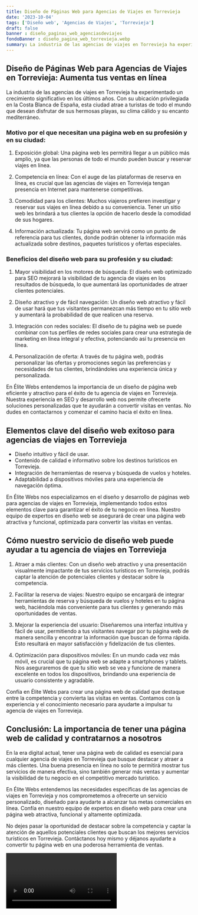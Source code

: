```yaml
---
title: Diseño de Páginas Web para Agencias de Viajes en Torrevieja
date: '2023-10-04'
tags: ['Diseño web', 'Agencias de Viajes', 'Torrevieja']
draft: false
banner : diseño_paginas_web_agenciasdeviajes
fondoBanner : diseño_pagina_web_torrevieja.webp
summary: La industria de las agencias de viajes en Torrevieja ha experimentado un crecimiento significativo en los últimos años. Con su ubicación privilegiada en la Costa Blanca de España, esta ciudad atrae a turistas de todo el mundo que desean disfrutar de sus hermosas playas, su clima cálido y su encanto mediterráneo.
---
```


## Diseño de Páginas Web para Agencias de Viajes en Torrevieja: Aumenta tus ventas en línea

La industria de las agencias de viajes en Torrevieja ha experimentado un crecimiento significativo en los últimos años. Con su ubicación privilegiada en la Costa Blanca de España, esta ciudad atrae a turistas de todo el mundo que desean disfrutar de sus hermosas playas, su clima cálido y su encanto mediterráneo.

### Motivo por el que necesitan una página web en su profesión y en su ciudad:

1. Exposición global: Una página web les permitirá llegar a un público más amplio, ya que las personas de todo el mundo pueden buscar y reservar viajes en línea.

2. Competencia en línea: Con el auge de las plataformas de reserva en línea, es crucial que las agencias de viajes en Torrevieja tengan presencia en Internet para mantenerse competitivas.

3. Comodidad para los clientes: Muchos viajeros prefieren investigar y reservar sus viajes en línea debido a su conveniencia. Tener un sitio web les brindará a tus clientes la opción de hacerlo desde la comodidad de sus hogares.

4. Información actualizada: Tu página web servirá como un punto de referencia para tus clientes, donde podrán obtener la información más actualizada sobre destinos, paquetes turísticos y ofertas especiales.

### Beneficios del diseño web para su profesión y su ciudad:

1. Mayor visibilidad en los motores de búsqueda: El diseño web optimizado para SEO mejorará la visibilidad de tu agencia de viajes en los resultados de búsqueda, lo que aumentará las oportunidades de atraer clientes potenciales.

2. Diseño atractivo y de fácil navegación: Un diseño web atractivo y fácil de usar hará que tus visitantes permanezcan más tiempo en tu sitio web y aumentará la probabilidad de que realicen una reserva.

3. Integración con redes sociales: El diseño de tu página web se puede combinar con tus perfiles de redes sociales para crear una estrategia de marketing en línea integral y efectiva, potenciando así tu presencia en línea.

4. Personalización de oferta: A través de tu página web, podrás personalizar las ofertas y promociones según las preferencias y necesidades de tus clientes, brindándoles una experiencia única y personalizada.

En Élite Webs entendemos la importancia de un diseño de página web eficiente y atractivo para el éxito de tu agencia de viajes en Torrevieja. Nuestra experiencia en SEO y desarrollo web nos permite ofrecerte soluciones personalizadas que te ayudarán a convertir visitas en ventas. No dudes en contactarnos y comenzar el camino hacia el éxito en línea.

<GifSeo />

<Cta />

## Elementos clave del diseño web exitoso para agencias de viajes en Torrevieja

- Diseño intuitivo y fácil de usar.
- Contenido de calidad e informativo sobre los destinos turísticos en Torrevieja.
- Integración de herramientas de reserva y búsqueda de vuelos y hoteles.
- Adaptabilidad a dispositivos móviles para una experiencia de navegación óptima.

En Élite Webs nos especializamos en el diseño y desarrollo de páginas web para agencias de viajes en Torrevieja, implementando todos estos elementos clave para garantizar el éxito de tu negocio en línea. Nuestro equipo de expertos en diseño web se asegurará de crear una página web atractiva y funcional, optimizada para convertir las visitas en ventas.

## Cómo nuestro servicio de diseño web puede ayudar a tu agencia de viajes en Torrevieja

1. Atraer a más clientes: Con un diseño web atractivo y una presentación visualmente impactante de tus servicios turísticos en Torrevieja, podrás captar la atención de potenciales clientes y destacar sobre la competencia.

2. Facilitar la reserva de viajes: Nuestro equipo se encargará de integrar herramientas de reserva y búsqueda de vuelos y hoteles en tu página web, haciéndola más conveniente para tus clientes y generando más oportunidades de ventas.

3. Mejorar la experiencia del usuario: Diseñaremos una interfaz intuitiva y fácil de usar, permitiendo a tus visitantes navegar por tu página web de manera sencilla y encontrar la información que buscan de forma rápida. Esto resultará en mayor satisfacción y fidelización de tus clientes.

4. Optimización para dispositivos móviles: En un mundo cada vez más móvil, es crucial que tu página web se adapte a smartphones y tablets. Nos aseguraremos de que tu sitio web se vea y funcione de manera excelente en todos los dispositivos, brindando una experiencia de usuario consistente y agradable.

Confía en Élite Webs para crear una página web de calidad que destaque entre la competencia y convierta las visitas en ventas. Contamos con la experiencia y el conocimiento necesario para ayudarte a impulsar tu agencia de viajes en Torrevieja.

## Conclusión: La importancia de tener una página web de calidad y contratarnos a nosotros

En la era digital actual, tener una página web de calidad es esencial para cualquier agencia de viajes en Torrevieja que busque destacar y atraer a más clientes. Una buena presencia en línea no solo te permitirá mostrar tus servicios de manera efectiva, sino también generar más ventas y aumentar la visibilidad de tu negocio en el competitivo mercado turístico.

En Élite Webs entendemos las necesidades específicas de las agencias de viajes en Torrevieja y nos comprometemos a ofrecerte un servicio personalizado, diseñado para ayudarte a alcanzar tus metas comerciales en línea. Confía en nuestro equipo de expertos en diseño web para crear una página web atractiva, funcional y altamente optimizada.

No dejes pasar la oportunidad de destacar sobre la competencia y captar la atención de aquellos potenciales clientes que buscan los mejores servicios turísticos en Torrevieja. Contáctanos hoy mismo y déjanos ayudarte a convertir tu página web en una poderosa herramienta de ventas.

<Video />

<CtaBot job='Agencias de Viajes' city='Torrevieja'/>

<Gmaps query='Torrevieja+españa+maps' />